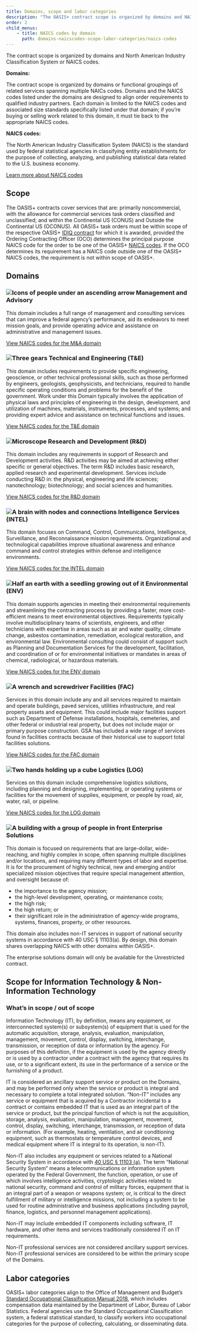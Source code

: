 ```yaml
---
title: Domains, scope and labor categories
description: "The OASIS+ contract scope is organized by domains and NAICS codes. Learn what domains, NAICS codes and labor categories mean for your contract."
order: 2
child_menus:
    - title: NAICS codes by domain
      path: domains-naicscodes-scope-labor-categories/naics-codes
---
```


The contract scope is organized by domains and North American Industry Classification System or NAICS codes.

**Domains:**

The contract scope is organized by domains or functional groupings of related services spanning multiple NAICs codes. Domains and the NAICS codes listed under the domains are designed to align order requirements to qualified industry partners. Each domain is limited to the NAICS codes and associated size standards specifically listed under that domain; if you’re buying or selling work related to this domain, it must tie back to the appropriate NAICS codes.

**NAICS codes:**

The North American Industry Classification System (NAICS) is the standard used by federal statistical agencies in classifying entity establishments for the purpose of collecting, analyzing, and publishing statistical data related to the U.S. business economy.

[Learn more about NAICS codes](https://www.naics.com/what-is-a-naics-code-why-do-i-need-one/)

## Scope

The OASIS+ contracts cover services that are: primarily noncommercial, with the allowance for commercial services task orders classified and unclassified; and within the Continental US (CONUS) and Outside the Continental US (OCONUS). All OASIS+ task orders must be within scope of the respective OASIS+ [IDIQ contract](/about/contract-families/) for which it is awarded, provided the Ordering Contracting Officer (OCO) determines the principal purpose NAICS code for the order to be one of the OASIS+ [NAICS codes](/about/domains-naicscodes-scope-labor-categories/naics-codes/). If the OCO determines its requirement has a NAICS code outside one of the OASIS+ NAICS codes, the requirement is not within scope of OASIS+.

## Domains

### ![Icons of people under an ascending arrow](/images/domain-icons/management.svg) Management and Advisory

This domain includes a full range of management and consulting services that can improve a federal agency’s performance, aid its endeavors to meet mission goals, and provide operating advice and assistance on administrative and management issues.

[View NAICS codes for the M&A domain](/about/domains-naicscodes-scope-labor-categories/naics-codes/#management--advisory)

### ![Three gears](/images/domain-icons/tech.svg) Technical and Engineering (T&E)

This domain includes requirements to provide specific engineering, geoscience, or other technical professional skills, such as those performed by engineers, geologists, geophysicists, and technicians, required to handle specific operating conditions and problems for the benefit of the government. Work under this Domain typically involves the application of physical laws and principles of engineering in the design, development, and utilization of machines, materials, instruments, processes, and systems; and providing expert advice and assistance on technical functions and issues.

[View NAICS codes for the T&E domain](/about/domains-naicscodes-scope-labor-categories/naics-codes/#technical--engineering)

### ![Microscope](/images/domain-icons/research.svg) Research and Development (R&D)

This domain includes any requirements in support of Research and Development activities. R&D activities may be aimed at achieving either specific or general objectives. The term R&D includes basic research, applied research and experimental development. Services include conducting R&D in: the physical, engineering and life sciences; nanotechnology; biotechnology; and social sciences and humanities.

[View NAICS codes for the R&D domain](/about/domains-naicscodes-scope-labor-categories/naics-codes/#research--development)

### ![A brain with nodes and connections](/images/domain-icons/intelligence.svg) Intelligence Services (INTEL)

This domain focuses on Command, Control, Communications, Intelligence, Surveillance, and Reconnaissance mission requirements. Organizational and technological capabilities improve situational awareness and enhance command and control strategies within defense and intelligence environments.

[View NAICS codes for the INTEL domain](/about/domains-naicscodes-scope-labor-categories/naics-codes/#intelligence-services)

### ![Half an earth with a seedling growing out of it](/images/domain-icons/sustainability.svg) Environmental (ENV)

This domain supports agencies in meeting their environmental requirements and streamlining the contracting process by providing a faster, more cost-efficient means to meet environmental objectives. Requirements typically involve multidisciplinary teams of scientists, engineers, and other technicians with expertise in areas such as air and water quality, climate change, asbestos contamination, remediation, ecological restoration, and environmental law. Environmental consulting could consist of support such as Planning and Documentation Services for the development, facilitation, and coordination of or for environmental initiatives or mandates in areas of chemical, radiological, or hazardous materials.

[View NAICS codes for the ENV domain](/about/domains-naicscodes-scope-labor-categories/naics-codes/#environmental)

### ![A wrench and screwdriver](/images/domain-icons/facilities.svg) Facilities (FAC)

Services in this domain include any and all services required to maintain and operate buildings, paved services, utilities infrastructure, and real property assets and equipment. This could include major facilities support such as Department of Defense installations, hospitals, cemeteries, and other federal or industrial real property, but does not include major or primary purpose construction. GSA has included a wide range of services found in facilities contracts because of their historical use to support total facilities solutions.

[View NAICS codes for the FAC domain](/about/domains-naicscodes-scope-labor-categories/naics-codes/#facilities)

### ![Two hands holding up a cube](/images/domain-icons/logistics.svg) Logistics (LOG)

Services on this domain include comprehensive logistics solutions, including planning and designing, implementing, or operating systems or facilities for the movement of supplies, equipment, or people by road, air, water, rail, or pipeline.

[View NAICS codes for the LOG domain](/about/domains-naicscodes-scope-labor-categories/naics-codes/#logistics)

### ![A building with a group of people in front](/images/domain-icons/enterprise.svg) Enterprise Solutions

This domain is focused on requirements that are large-dollar, wide-reaching, and highly complex in scope, often spanning multiple disciplines and/or locations, and requiring many different types of labor and expertise. It is for the procurement of highly technical, new and emerging and/or specialized mission objectives that require special management attention, and oversight because of:
- the importance to the agency mission;
- the high-level development, operating, or maintenance costs;
- the high risk;
- the high return; or
- their significant role in the administration of agency-wide programs, systems, finances, property, or other resources.

This domain also includes non-IT services in support of national security systems in accordance with 40 USC § 11103(a). By design, this domain shares overlapping NAICS with other domains within OASIS+.

The enterprise solutions domain will only be available for the Unrestricted contract.

## Scope for Information Technology & Non-Information Technology

### What’s in scope / out of scope

Information Technology (IT), by definition, means any equipment, or interconnected system(s) or subsystem(s) of equipment that is used for the automatic acquisition, storage, analysis, evaluation, manipulation, management, movement, control, display, switching, interchange, transmission, or reception of data or information by the agency. For purposes of this definition, if the equipment is used by the agency directly or is used by a contractor under a contract with the agency that requires its use, or to a significant extent, its use in the performance of a service or the furnishing of a product.

IT is considered an ancillary support service or product on the Domains, and may be performed only when the service or product is integral and necessary to complete a total integrated solution. “Non-IT” includes any service or equipment that is acquired by a Contractor incidental to a contract or contains embedded IT that is used as an integral part of the service or product, but the principal function of which is not the acquisition, storage, analysis, evaluation, manipulation, management, movement, control, display, switching, interchange, transmission, or reception of data or information. (For example, heating, ventilation, and air conditioning equipment, such as thermostats or temperature control devices, and medical equipment where IT is integral to its operation, is non-IT).

Non-IT also includes any equipment or services related to a National Security System in accordance with [40 USC § 11103 (a)](https://uscode.house.gov/view.xhtml?req=(title:40%20section:11103%20edition:prelim)%20OR%20(granuleid:USC-prelim-title40-section11103)&f=treesort&edition=prelim&num=0&jumpTo=true). The term “National Security System” means a telecommunications or information system operated by the Federal Government, the function, operation, or use of which involves intelligence activities, cryptologic activities related to national security, command and control of military forces, equipment that is an integral part of a weapon or weapons system; or, is critical to the direct fulfillment of military or intelligence missions, not including a system to be used for routine administrative and business applications (including payroll, finance, logistics, and personnel management applications).

Non-IT may include embedded IT components including software, IT hardware, and other items and services traditionally considered IT on IT requirements.

Non-IT professional services are not considered ancillary support services. Non-IT professional services are considered to be within the primary scope of the Domains.

## Labor categories

OASIS+ labor categories align to the Office of Management and Budget’s [Standard Occupational Classification Manual 2018](https://www.bls.gov/soc/2018/soc_2018_manual.pdf), which includes compensation data maintained by the Department of Labor, Bureau of Labor Statistics. Federal agencies use the Standard Occupational Classification system, a federal statistical standard, to classify workers into occupational categories for the purpose of collecting, calculating, or disseminating data.
